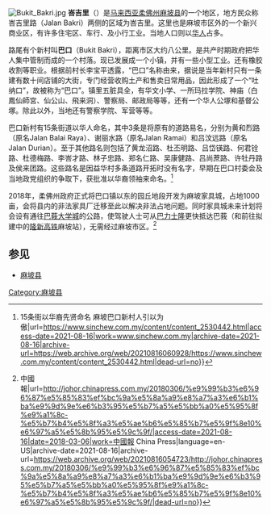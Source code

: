 {{expand language|en}}
{{for|麻坡县内国会选区|峇吉里国会议席}}
[[File:Bukit_Bakri.jpg|thumb]]
'''峇吉里'''（{{lang-ms|Bakri}}）是[[马来西亚|马来西亚]][[柔佛州|柔佛州]][[麻坡县|麻坡县]]的一个地区，地方民众称峇吉里路（Jalan Bakri）两侧的区域为峇吉里。这里也是麻坡市区外的一个新兴商业区，有许多住宅区、车行、及小行工业。当地人口则以[[马来西亚华人|华人]]占多。

路尾有个新村叫'''巴口'''（Bukit Bakri），距离市区大约八公里。是共产时期政府把华人集中管制而成的一个村落。现已发展成一个小镇，并有一些小型工业。还有橡胶收割等职业。根据前村长李宝平透露，“巴口”名称由来，据说是当年新村只有一条建有数十间店铺的大街，专门经营收购土产和售卖日常用品，因此形成了一个“吐纳口”，故被称为“巴口”。镇里五脏具全，有华文小学、一所玛拉学院、神庙（白鳳仙師宮、仙公山、飛来洞）、警察局、邮政局等等，还有一个华人公塚和基督公塚。除此以外，当地还有警察学院、军营等等。

巴口新村有15条街道以华人命名，其中3条是将原有的道路易名，分别为黄和烈路（原名Jalan Balai Raya）、谢丽水路（原名Jalan Ramai）和吕汶远路（原名Jalan Durian）。至于其他路名则包括了黄龙沼路、杜丕明路、吕岱锳路、何君铨路、杜德梅路、李峇才路、林子忠路、郑名仁路、吴康健路、吕尚蔗路、许牡丹路及侯来团路。这些路名是因益华村多条道路开拓时没有名字，早期在巴口村委会及当地政党组织的争取下，获批准以华裔领袖来命名。<ref>{{Cite web|title=这些人那些事 {{!}} 15条街以华裔先贤命名 麻坡巴口新村人引以为傲|url=https://www.sinchew.com.my/content/content_2530442.html|access-date=2021-08-16|work=www.sinchew.com.my|archive-date=2021-08-16|archive-url=https://web.archive.org/web/20210816060928/https://www.sinchew.com.my/content/content_2530442.html|dead-url=no}}</ref>

2018年，柔佛州政府正式将巴口镇以东的园丘地段开发为麻坡家具城，占地1000亩，会将县内的非法家具厂迁移至此以解决非法占地问题。同时家具城未来计划将会设有通往[[巴莪大学城|巴莪大学城]]的公路，使驾驶人士可从[[巴力士隆|巴力士隆]]更快抵达巴莪（和前往拟建中的[[隆新高铁|隆新高铁]]麻坡站），无需经过麻坡市区。<ref>{{Cite web|title=陳文元：助解決非法工廠問題 巴口家具城10日動土{{!}}中國報|url=http://johor.chinapress.com.my/20180306/%e9%99%b3%e6%96%87%e5%85%83%ef%bc%9a%e5%8a%a9%e8%a7%a3%e6%b1%ba%e9%9d%9e%e6%b3%95%e5%b7%a5%e5%bb%a0%e5%95%8f%e9%a1%8c-%e5%b7%b4%e5%8f%a3%e5%ae%b6%e5%85%b7%e5%9f%8e10%e6%97%a5%e5%8b%95%e5%9c%9f/|access-date=2021-08-16|date=2018-03-06|work=中國報 China Press|language=en-US|archive-date=2021-08-16|archive-url=https://web.archive.org/web/20210816054723/http://johor.chinapress.com.my/20180306/%e9%99%b3%e6%96%87%e5%85%83%ef%bc%9a%e5%8a%a9%e8%a7%a3%e6%b1%ba%e9%9d%9e%e6%b3%95%e5%b7%a5%e5%bb%a0%e5%95%8f%e9%a1%8c-%e5%b7%b4%e5%8f%a3%e5%ae%b6%e5%85%b7%e5%9f%8e10%e6%97%a5%e5%8b%95%e5%9c%9f/|dead-url=no}}</ref>

==参见==
{{Portal box|马来西亚}}
* [[麻坡县|麻坡县]]

{{柔佛}}
[[Category:麻坡县|Category:麻坡县]]